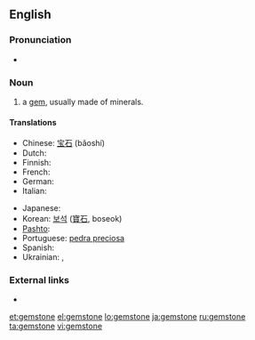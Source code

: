 ==English==

===Pronunciation===
* {{audio|en-us-gemstone.ogg|Audio (US)}}

===Noun===
{{en-noun}}

# a [[gem]], usually made of minerals.

====Translations====
{{trans-top}}
* Chinese: [[宝石]] (bǎoshí)
* Dutch: {{t-|nl|edelsteen|m}}
* Finnish: {{t-|fi|jalokivi}}
* French: {{t+|fr|pierre précieuse|f}}
* German: {{t+|de|Edelstein|m}}
* Italian: {{t-|it|pietra preziosa|f}}
{{trans-mid}}
* Japanese: {{t-|ja|宝石|tr=hōseki|sc=Jpan}}
* Korean: [[보석]] ([[寶石]], boseok)
* [[Pashto]]: {{t-|ps|غمى|m|tr=ghamai|sc=ps-Arab|xs=Pashto}}
* Portuguese: [[pedra preciosa]] {{f}}
* Spanish: {{t+|es|piedra preciosa|f}}
* Ukrainian: {{t|uk|дорогоцінний камінь|m|sc=Cyrl|xs=Ukrainian}},  {{t|uk|самоцвіт|m|sc=Cyrl|xs=Ukrainian}}
{{trans-bottom}}

===External links===
* {{pedialite}}

[[et:gemstone]]
[[el:gemstone]]
[[lo:gemstone]]
[[ja:gemstone]]
[[ru:gemstone]]
[[ta:gemstone]]
[[vi:gemstone]]